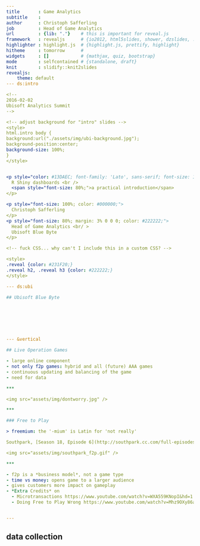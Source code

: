 ```yaml
---
title       : Game Analytics
subtitle    : 
author      : Christoph Safferling
job         : Head of Game Analytics
url         : {lib: "."}    # this is important for reveal.js
framework   : revealjs      # {io2012, html5slides, shower, dzslides, ...}
highlighter : highlight.js  # {highlight.js, prettify, highlight}
hitheme     : tomorrow      # 
widgets     : []            # {mathjax, quiz, bootstrap}
mode        : selfcontained # {standalone, draft}
knit        : slidify::knit2slides
revealjs: 
    theme: default
--- ds:intro

<!--
2016-02-02
Ubisoft Analytics Summit
-->

<!-- adjust background for "intro" slides -->
<style>
html.intro body {
background:url("./assets/img/ubi-background.jpg");
background-position:center;
background-size: 100%;
} 
</style>


<p style="color: #13DAEC; font-family: 'Lato', sans-serif; font-size: 150%; margin: 0 0 10% 0;">
  R Shiny dashboards <br />
  <span style="font-size: 80%;">a practical introduction</span>
</p>

<p style="font-size: 100%; color: #000000;">
  Christoph Safferling
</p>
<p style="font-size: 80%; margin: 3% 0 0 0; color: #222222;">
  Head of Game Analytics <br/ > 
  Ubisoft Blue Byte
</p>

<!-- fuck CSS... why can't I include this in a custom CSS? -->

<style>
.reveal {color: #231F20;}
.reveal h2, .reveal h3 {color: #222222;}
</style>

--- ds:ubi

## Ubisoft Blue Byte







--- &vertical

## Live Operation Games

- large online component
- not only f2p games: hybrid and all (future) AAA games
- continuous updating and balancing of the game
- need for data

***

<img src="assets/img/dontworry.jpg" />

***

### Free to Play 

> freemium: the '-mium' is Latin for 'not really'

Southpark, [Season 18, Episode 6](http://southpark.cc.com/full-episodes/s18e06-freemium-isnt-free)

<img src="assets/img/southpark_f2p.gif" />

***

- f2p is a *business model*, not a game type
- time vs money: opens game to a larger audience
- gives customers more impact on gameplay
- *Extra Credits* on 
  - Microtransactions https://www.youtube.com/watch?v=WXA559KNopI&hd=1
  - Doing Free to Play Wrong https://www.youtube.com/watch?v=Mhz9OXy86a0&hd=1


---
```


## data collection


